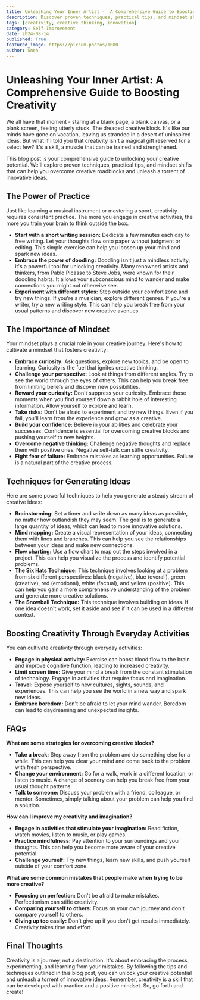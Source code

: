 ```yaml
---
title: Unleashing Your Inner Artist -  A Comprehensive Guide to Boosting Creativity
description: Discover proven techniques, practical tips, and mindset shifts to overcome creative roadblocks and unleash a torrent of innovative ideas. This blog post is your comprehensive guide to unlocking your creative potential.
tags: [creativity, creative thinking, innovation]
category: Self-Improvement
date: 2024-08-14
published: True
featured_image: https://picsum.photos/1080
author: Sneh
---
```


# Unleashing Your Inner Artist: A Comprehensive Guide to Boosting Creativity

We all have that moment - staring at a blank page, a blank canvas, or a blank screen, feeling utterly stuck. The dreaded creative block. It's like our minds have gone on vacation, leaving us stranded in a desert of uninspired ideas. But what if I told you that creativity isn't a magical gift reserved for a select few? It's a skill, a muscle that can be trained and strengthened.

This blog post is your comprehensive guide to unlocking your creative potential. We'll explore proven techniques, practical tips, and mindset shifts that can help you overcome creative roadblocks and unleash a torrent of innovative ideas.

## The Power of Practice

Just like learning a musical instrument or mastering a sport, creativity requires consistent practice. The more you engage in creative activities, the more you train your brain to think outside the box.

* **Start with a short writing session:** Dedicate a few minutes each day to free writing. Let your thoughts flow onto paper without judgment or editing. This simple exercise can help you loosen up your mind and spark new ideas.
* **Embrace the power of doodling:** Doodling isn't just a mindless activity; it's a powerful tool for unlocking creativity.  Many renowned artists and thinkers, from Pablo Picasso to Steve Jobs, were known for their doodling habits.  It allows your subconscious mind to wander and make connections you might not otherwise see.
* **Experiment with different styles:** Step outside your comfort zone and try new things. If you're a musician, explore different genres. If you're a writer, try a new writing style.  This can help you break free from your usual patterns and discover new creative avenues.

## The Importance of Mindset

Your mindset plays a crucial role in your creative journey.  Here's how to cultivate a mindset that fosters creativity:

* **Embrace curiosity:**  Ask questions, explore new topics, and be open to learning. Curiosity is the fuel that ignites creative thinking.
* **Challenge your perspective:**  Look at things from different angles.  Try to see the world through the eyes of others. This can help you break free from limiting beliefs and discover new possibilities.
* **Reward your curiosity:**  Don't suppress your curiosity.  Embrace those moments when you find yourself down a rabbit hole of interesting information.  Allow yourself to explore and learn.
* **Take risks:**  Don't be afraid to experiment and try new things.  Even if you fail, you'll learn from the experience and grow as a creative.
* **Build your confidence:**  Believe in your abilities and celebrate your successes.  Confidence is essential for overcoming creative blocks and pushing yourself to new heights.
* **Overcome negative thinking:**  Challenge negative thoughts and replace them with positive ones.  Negative self-talk can stifle creativity.
* **Fight fear of failure:**  Embrace mistakes as learning opportunities.  Failure is a natural part of the creative process.

## Techniques for Generating Ideas

Here are some powerful techniques to help you generate a steady stream of creative ideas:

* **Brainstorming:**  Set a timer and write down as many ideas as possible, no matter how outlandish they may seem.  The goal is to generate a large quantity of ideas, which can lead to more innovative solutions.
* **Mind mapping:**  Create a visual representation of your ideas, connecting them with lines and branches.  This can help you see the relationships between your ideas and make new connections.
* **Flow charting:**  Use a flow chart to map out the steps involved in a project.  This can help you visualize the process and identify potential problems.
* **The Six Hats Technique:**  This technique involves looking at a problem from six different perspectives: black (negative), blue (overall), green (creative), red (emotional), white (factual), and yellow (positive).  This can help you gain a more comprehensive understanding of the problem and generate more creative solutions.
* **The Snowball Technique:**  This technique involves building on ideas.  If one idea doesn't work, set it aside and see if it can be used in a different context.

##  Boosting Creativity Through Everyday Activities

You can cultivate creativity through everyday activities:

* **Engage in physical activity:**  Exercise can boost blood flow to the brain and improve cognitive function, leading to increased creativity.
* **Limit screen time:**  Give your mind a break from the constant stimulation of technology.  Engage in activities that require focus and imagination.
* **Travel:**  Expose yourself to new cultures, sights, sounds, and experiences.  This can help you see the world in a new way and spark new ideas.
* **Embrace boredom:**  Don't be afraid to let your mind wander.  Boredom can lead to daydreaming and unexpected insights.

##  FAQs

**What are some strategies for overcoming creative blocks?**

* **Take a break:**  Step away from the problem and do something else for a while.  This can help you clear your mind and come back to the problem with fresh perspective.
* **Change your environment:**  Go for a walk, work in a different location, or listen to music.  A change of scenery can help you break free from your usual thought patterns.
* **Talk to someone:**  Discuss your problem with a friend, colleague, or mentor.  Sometimes, simply talking about your problem can help you find a solution.

**How can I improve my creativity and imagination?**

* **Engage in activities that stimulate your imagination:**  Read fiction, watch movies, listen to music, or play games.
* **Practice mindfulness:**  Pay attention to your surroundings and your thoughts.  This can help you become more aware of your creative potential.
* **Challenge yourself:**  Try new things, learn new skills, and push yourself outside of your comfort zone.

**What are some common mistakes that people make when trying to be more creative?**

* **Focusing on perfection:**  Don't be afraid to make mistakes.  Perfectionism can stifle creativity.
* **Comparing yourself to others:**  Focus on your own journey and don't compare yourself to others.
* **Giving up too easily:**  Don't give up if you don't get results immediately.  Creativity takes time and effort.

##  Final Thoughts

Creativity is a journey, not a destination.  It's about embracing the process, experimenting, and learning from your mistakes.  By following the tips and techniques outlined in this blog post, you can unlock your creative potential and unleash a torrent of innovative ideas.  Remember, creativity is a skill that can be developed with practice and a positive mindset.  So, go forth and create!
